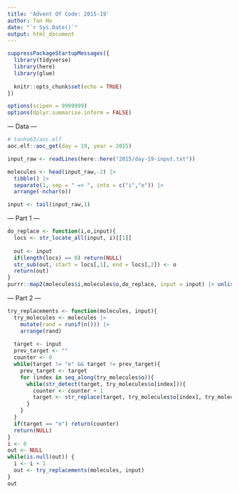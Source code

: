 ```yaml
---
title: 'Advent Of Code: 2015-19'
author: Tan Ho
date: "`r Sys.Date()`"
output: html_document
---
```


```r
suppressPackageStartupMessages({
  library(tidyverse)
  library(here)
  library(glue)
  
  knitr::opts_chunk$set(echo = TRUE)
})

options(scipen = 9999999)
options(dplyr.summarise.inform = FALSE)
```

--- Data ---

```r
# tanho63/aoc.elf
aoc.elf::aoc_get(day = 19, year = 2015)
```

```r
input_raw <- readLines(here::here("2015/day-19-input.txt"))

molecules <- head(input_raw,-2) |> 
  tibble() |> 
  separate(1, sep = " => ", into = c("i","o")) |> 
  arrange(-nchar(o))

input <- tail(input_raw,1)
```

--- Part 1 ---

```r
do_replace <- function(i,o,input){
  locs <- str_locate_all(input, i)[[1]]
  
  out <- input
  if(length(locs) == 0) return(NULL)
  str_sub(out, start = locs[,1], end = locs[,2]) <- o
  return(out)
}
purrr::map2(molecules$i,molecules$o,do_replace, input = input) |> unlist() |> unique() |> length()
```

--- Part 2 ---

```r
try_replacements <- function(molecules, input){
  try_molecules <- molecules |> 
    mutate(rand = runif(n())) |> 
    arrange(rand)
  
  target <- input
  prev_target <- ""
  counter <- 0
  while(target != "e" && target != prev_target){
    prev_target <- target
    for (index in seq_along(try_molecules$o)){
      while(str_detect(target, try_molecules$o[index])){
        counter <- counter + 1
        target <- str_replace(target, try_molecules$o[index], try_molecules$i[index])
      }
    }
  }
  if(target == "e") return(counter)
  return(NULL)
}
i <- 0
out <- NULL
while(is.null(out)) {
  i <- i + 1
  out <- try_replacements(molecules, input)
}
out
```

